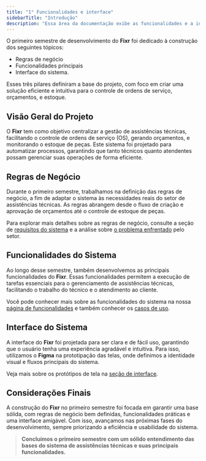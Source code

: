 ```yaml
---
title: "1° Funcionalidades e interface"
sidebarTitle: "Introdução"
description: "Essa área da documentação exibe as funcionalidades e a interface do Fixr."
---
```


O primeiro semestre de desenvolvimento do **Fixr** foi dedicado à construção dos seguintes tópicos:

-   Regras de negócio
-   Funcionalidades principais
-   Interface do sistema.

Esses três pilares definiram a base do projeto, com foco em criar uma solução eficiente e intuitiva para o controle de ordens de serviço, orçamentos, e estoque.

## Visão Geral do Projeto

O **Fixr** tem como objetivo centralizar a gestão de assistências técnicas, facilitando o controle de ordens de serviço (OS), gerando orçamentos, e monitorando o estoque de peças. Este sistema foi projetado para automatizar processos, garantindo que tanto técnicos quanto atendentes possam gerenciar suas operações de forma eficiente.

## Regras de Negócio

Durante o primeiro semestre, trabalhamos na definição das regras de negócio, a fim de adaptar o sistema às necessidades reais do setor de assistências técnicas. As regras abrangem desde o fluxo de criação e aprovação de orçamentos até o controle de estoque de peças.

Para explorar mais detalhes sobre as regras de negócio, consulte a seção de [requisitos do sistema](/modelo/regras-de-negocio/requisitos) e a análise sobre [o problema enfrentado](/modelo/regras-de-negocio/problema) pelo setor.

## Funcionalidades do Sistema

Ao longo desse semestre, também desenvolvemos as principais funcionalidades do **Fixr**. Essas funcionalidades permitem a execução de tarefas essenciais para o gerenciamento de assistências técnicas, facilitando o trabalho do técnico e o atendimento ao cliente.

Você pode conhecer mais sobre as funcionalidades do sistema na nossa [página de funcionalidades](/modelo/funcionalidades/geral) e também conhecer os [casos de uso](/modelo/funcionalidades/casos-de-uso).

## Interface do Sistema

A interface do **Fixr** foi projetada para ser clara e de fácil uso, garantindo que o usuário tenha uma experiência agradável e intuitiva. Para isso, utilizamos o **Figma** na prototipação das telas, onde definimos a identidade visual e fluxos principais do sistema.

Veja mais sobre os protótipos de tela na [seção de interface](/modelo/interface/prototipos).

## Considerações Finais

A construção do **Fixr** no primeiro semestre foi focada em garantir uma base sólida, com regras de negócio bem definidas, funcionalidades práticas e uma interface amigável. Com isso, avançamos nas próximas fases do desenvolvimento, sempre priorizando a eficiência e usabilidade do sistema.

> **Concluímos o primeiro semestre com um sólido entendimento das bases do sistema de assistências técnicas e suas principais funcionalidades.**

